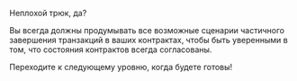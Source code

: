 Неплохой трюк, да?

Вы всегда должны продумывать все возможные сценарии частичного завершения транзакций в ваших контрактах, чтобы быть уверенными в том, что состояния контрактов всегда согласованы.

Переходите к следующему уровню, когда будете готовы!
